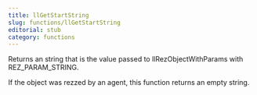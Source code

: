 ```yaml
---
title: llGetStartString
slug: functions/llGetStartString
editorial: stub
category: functions
---
```


<LSLFunction name="llGetStartString"/>

Returns an string that is the value passed to llRezObjectWithParams with REZ_PARAM_STRING.

If the object was rezzed by an agent, this function returns an empty string.
